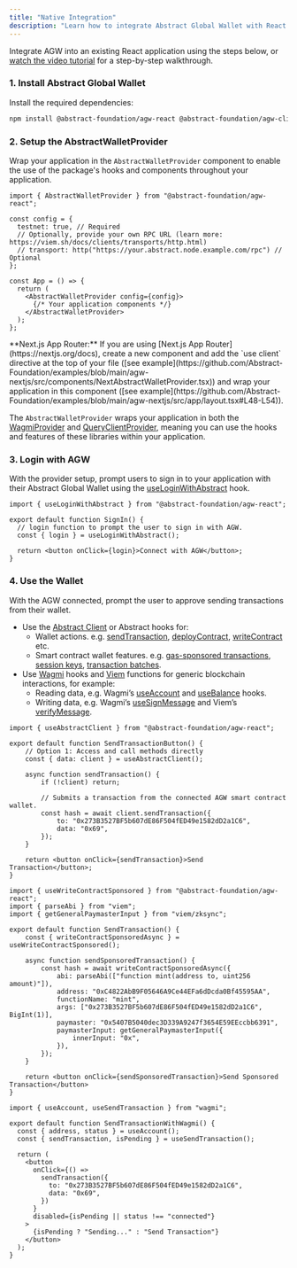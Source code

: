 ```yaml
---
title: "Native Integration"
description: "Learn how to integrate Abstract Global Wallet with React."
---
```


Integrate AGW into an existing React application using the steps below, or
[<Icon icon="youtube" iconType="solid" /> watch the video tutorial](https://youtu.be/P5lvuBcmisU) for a step-by-step walkthrough.

### 1. Install Abstract Global Wallet

Install the required dependencies:

```bash
npm install @abstract-foundation/agw-react @abstract-foundation/agw-client wagmi viem@2.x @tanstack/react-query
```

### 2. Setup the AbstractWalletProvider

Wrap your application in the `AbstractWalletProvider` component to enable the use of the package's hooks and components
throughout your application.

```tsx
import { AbstractWalletProvider } from "@abstract-foundation/agw-react";

const config = {
  testnet: true, // Required
  // Optionally, provide your own RPC URL (learn more: https://viem.sh/docs/clients/transports/http.html)
  // transport: http("https://your.abstract.node.example.com/rpc") // Optional
};

const App = () => {
  return (
    <AbstractWalletProvider config={config}>
      {/* Your application components */}
    </AbstractWalletProvider>
  );
};
```

<Tip>
  **Next.js App Router:** If you are using [Next.js App
  Router](https://nextjs.org/docs), create a new component and add the `use
  client` directive at the top of your file ([see
  example](https://github.com/Abstract-Foundation/examples/blob/main/agw-nextjs/src/components/NextAbstractWalletProvider.tsx))
  and wrap your application in this component ([see
  example](https://github.com/Abstract-Foundation/examples/blob/main/agw-nextjs/src/app/layout.tsx#L48-L54)).
</Tip>

The `AbstractWalletProvider` wraps your application in both the [WagmiProvider](https://wagmi.sh/react/api/WagmiProvider) and
[QueryClientProvider](https://tanstack.com/query/latest/docs/framework/react/reference/QueryClientProvider),
meaning you can use the hooks and features of these libraries within your application.

### 3. Login with AGW

With the provider setup, prompt users to sign in to your application with their Abstract Global Wallet using the
[useLoginWithAbstract](/abstract-global-wallet/agw-react/hooks/useLoginWithAbstract) hook.

```tsx
import { useLoginWithAbstract } from "@abstract-foundation/agw-react";

export default function SignIn() {
  // login function to prompt the user to sign in with AGW.
  const { login } = useLoginWithAbstract();

  return <button onClick={login}>Connect with AGW</button>;
}
```

### 4. Use the Wallet

With the AGW connected, prompt the user to approve sending transactions from their wallet.

- Use the [Abstract Client](/abstract-global-wallet/agw-react/hooks/useAbstractClient) or Abstract hooks for:
  - Wallet actions. e.g. [sendTransaction](/abstract-global-wallet/agw-client/actions/sendTransaction), [deployContract](/abstract-global-wallet/agw-client/actions/deployContract),
  [writeContract](/abstract-global-wallet/agw-client/actions/writeContract) etc.
  - Smart contract wallet features. e.g. [gas-sponsored transactions](/abstract-global-wallet/agw-react/hooks/useWriteContractSponsored), [session keys](/abstract-global-wallet/agw-client/session-keys/overview), [transaction batches](/abstract-global-wallet/agw-client/actions/sendTransactionBatch).
- Use [Wagmi](https://wagmi.sh/) hooks and [Viem](https://viem.sh/) functions for generic blockchain interactions, for example:
  - Reading data, e.g. Wagmi&rsquo;s [useAccount](https://wagmi.sh/react/api/hooks/useAccount) and [useBalance](https://wagmi.sh/react/api/hooks/useBalance) hooks.
  - Writing data, e.g. Wagmi&rsquo;s [useSignMessage](https://wagmi.sh/react/api/hooks/useSignMessage) and Viem&rsquo;s [verifyMessage](https://viem.sh/docs/actions/public/verifyMessage.html).

<CodeGroup>

```tsx Abstract Client
import { useAbstractClient } from "@abstract-foundation/agw-react";

export default function SendTransactionButton() {
    // Option 1: Access and call methods directly
    const { data: client } = useAbstractClient();

    async function sendTransaction() {
        if (!client) return;

        // Submits a transaction from the connected AGW smart contract wallet.
        const hash = await client.sendTransaction({
            to: "0x273B3527BF5b607dE86F504fED49e1582dD2a1C6",
            data: "0x69",
        });
    }

    return <button onClick={sendTransaction}>Send Transaction</button>;
}
```

```tsx Abstract Hooks
import { useWriteContractSponsored } from "@abstract-foundation/agw-react";
import { parseAbi } from "viem";
import { getGeneralPaymasterInput } from "viem/zksync";

export default function SendTransaction() {
    const { writeContractSponsoredAsync } = useWriteContractSponsored();

    async function sendSponsoredTransaction() {
        const hash = await writeContractSponsoredAsync({
            abi: parseAbi(["function mint(address to, uint256 amount)"]),
            address: "0xC4822AbB9F05646A9Ce44EFa6dDcda0Bf45595AA",
            functionName: "mint",
            args: ["0x273B3527BF5b607dE86F504fED49e1582dD2a1C6", BigInt(1)],
            paymaster: "0x5407B5040dec3D339A9247f3654E59EEccbb6391",
            paymasterInput: getGeneralPaymasterInput({
                innerInput: "0x",
            }),
        });
    }

    return <button onClick={sendSponsoredTransaction}>Send Sponsored Transaction</button>
}

```

```tsx Wagmi Hooks
import { useAccount, useSendTransaction } from "wagmi";

export default function SendTransactionWithWagmi() {
  const { address, status } = useAccount();
  const { sendTransaction, isPending } = useSendTransaction();

  return (
    <button
      onClick={() =>
        sendTransaction({
          to: "0x273B3527BF5b607dE86F504fED49e1582dD2a1C6",
          data: "0x69",
        })
      }
      disabled={isPending || status !== "connected"}
    >
      {isPending ? "Sending..." : "Send Transaction"}
    </button>
  );
}
```

</CodeGroup>

